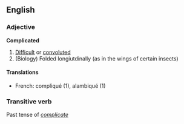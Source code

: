==English==

===Adjective===
'''Complicated'''
#[[Difficult]] or [[convoluted]]
#(Biology) Folded longiutdinally (as in the wings of certain insects)
====Translations====
*French: compliqué (1), alambiqué (1)

===Transitive verb===
Past tense of ''[[complicate]]''